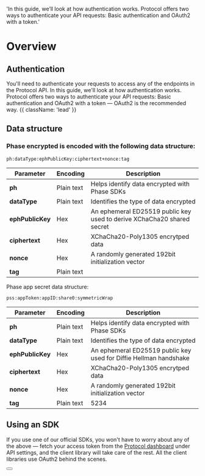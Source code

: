   'In this guide, we’ll look at how authentication works. Protocol offers two ways to authenticate your API requests: Basic authentication and OAuth2 with a token.'

# Overview

## Authentication

You'll need to authenticate your requests to access any of the endpoints in the Protocol API. In this guide, we'll look at how authentication works. Protocol offers two ways to authenticate your API requests: Basic authentication and OAuth2 with a token — OAuth2 is the recommended way. {{ className: 'lead' }}


## Data structure
### Phase encrypted is encoded with the following data structure:
```
ph:dataType:ephPublicKey:ciphertext+nonce:tag
```

| Parameter         | Encoding     | Description |
|--------------|-----------|------------|
| **ph** | Plain text      | Helps identify data encrypted with Phase SDKs        |
| **dataType**      | Plain text  | Identifies the type of data encrypted       |
| **ephPublicKey**      | Hex  | An ephemeral ED25519 public key used to derive XChaCha20 shared secret        |
| **ciphertext**      | Hex  | XChaCha20-Poly1305 encrytped data       |
| **nonce**      | Hex  | A randomly generated 192bit initialization vector       |
| **tag**      | Plain text  |        |

Phase app secret data structure:
```
pss:appToken:appID:share0:symmetricWrap
```
| Parameter         | Encoding     | Description |
|--------------|-----------|------------|
| **ph** | Plain text      | Helps identify data encrypted with Phase SDKs        |
| **dataType**      | Plain text  | Identifies the type of data encrypted       |
| **ephPublicKey**      | Hex  | An ephemeral ED25519 public key used for Diffie Hellman handshake        |
| **ciphertext**      | Hex  | XChaCha20-Poly1305 encrytped data       |
| **nonce**      | Hex  | A randomly generated 192bit initialization vector       |
| **tag**      | Plain text  | 5234       |


## Using an SDK

If you use one of our official SDKs, you won't have to worry about any of the above — fetch your access token from the [Protocol dashboard](#) under API settings, and the client library will take care of the rest. All the client libraries use OAuth2 behind the scenes.

<div className="not-prose">
  <Button
    href="/sdks"
    variant="text"
    arrow="right"
    children="Check out our list of first-party SDKs"
  />
</div>
